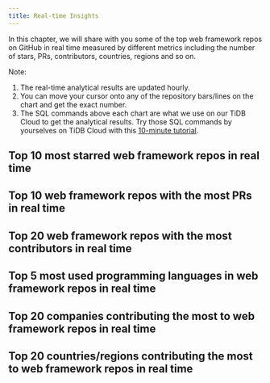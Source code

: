 ```yaml
---
title: Real-time Insights
---
```


In this chapter, we will share with you some of the top web framework repos on GitHub in real time measured by different metrics including the number of stars, PRs, contributors, countries, regions and so on. 
 
Note: 
1. The real-time analytical results are updated hourly. 
2. You can move your cursor onto any of the repository bars/lines on the chart and get the exact number. 
3. The SQL commands above each chart are what we use on our TiDB Cloud to get the analytical results. Try those SQL commands by yourselves on TiDB Cloud with this [10-minute tutorial](/blog/try-it-yourself/).

## Top 10 most starred web framework repos in real time

<CommonChart repo='web_framework_repos' chart='barchart' n={10} category='rt-top10-by-stars' categoryIndex='repo_name' valueIndex='num' formatSql={false} />


## Top 10 web framework repos with the most PRs in real time

<CommonChart repo='web_framework_repos' chart='barchart' n={10} category='rt-top10-by-prs' categoryIndex='repo_name' valueIndex='num' formatSql={false} />


## Top 20 web framework repos with the most contributors in real time

<CommonChart repo='web_framework_repos' chart='barchart' n={20} category='rt-top20-by-developers' categoryIndex='repo_name' valueIndex='num' formatSql={false} />



## Top 5 most used programming languages in web framework repos in real time

<CommonChart repo='web_framework_repos' chart='barchart' n={5} category='rt-top5-languages' categoryIndex='language' valueIndex='num' formatSql={false} />


## Top 20 companies contributing the most to web framework repos in real time


<CommonChart repo='web_framework_repos' chart='barchart' n={20} category='rt-top20-companies' categoryIndex='company' valueIndex='num' formatSql={false} />


## Top 20 countries/regions contributing the most to web framework repos in real time

<CommonChart repo='web_framework_repos' chart='barchart' n={20} category='rt-top20-countries' categoryIndex='country' valueIndex='num' formatSql={false} />
